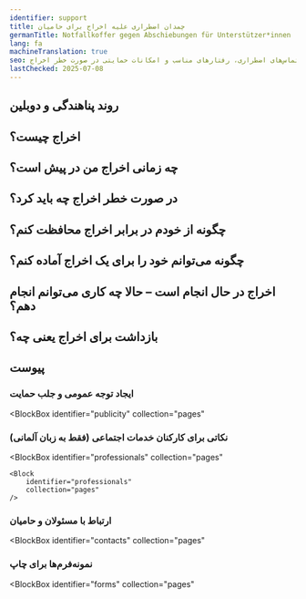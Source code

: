 ```yaml
---
identifier: support
title: چمدان اضطراری علیه اخراج برای حامیان
germanTitle: Notfallkoffer gegen Abschiebungen für Unterstützer*innen
lang: fa
machineTranslation: true
seo: اطلاعات عملی برای حامیان در زاکسن – حقوق، تماس‌های اضطراری، رفتارهای مناسب و امکانات حمایتی در صورت خطر اخراج
lastChecked: 2025-07-08
---
```


<Block identifier="kit-intro" />

<SupportBox title="توضیحات تکمیلی برای حامیان">
    <Block identifier="kit-intro-support"/>
</SupportBox>

<Block identifier="kit-advice" />

<SupportBox title="توضیحات تکمیلی برای حامیان">
    <Block identifier="kit-advice-support"/>
</SupportBox>
      
## روند پناهندگی و دوبلین

<Block identifier="kit-procedure-dublin" />

<SupportBox title="توضیحات تکمیلی برای حامیان">
 <Block identifier="kit-procedure-support"/>
</SupportBox>

## اخراج چیست؟

<Block identifier="kit-deportation-definition" />

## چه زمانی اخراج من در پیش است؟

<Block identifier="kit-deportation-risk" />

<SupportBox title="توضیحات تکمیلی برای حامیان">
    <Block identifier="kit-deportation-risk-support"/>
</SupportBox>

## در صورت خطر اخراج چه باید کرد؟

<Block identifier="kit-stress" />

<SupportBox title="توضیحات تکمیلی برای حامیان">
    <Block identifier="kit-stress-support"/>
</SupportBox>

<Block identifier="kit-residence" />

<SupportBox title="توضیحات تکمیلی برای حامیان">
    <Block identifier="kit-residence-support"/>
</SupportBox>
      
## چگونه از خودم در برابر اخراج محافظت کنم؟

<Block identifier="kit-prevent-deportation" />

## چگونه می‌توانم خود را برای یک اخراج آماده کنم؟

<Block identifier="kit-prepare-deportation" />

<SupportBox title="توضیحات تکمیلی برای حامیان">
    <Block identifier="kit-prepare-deportation-support"/>
</SupportBox>
      
## اخراج در حال انجام است – حالا چه کاری می‌توانم انجام دهم؟

<Block identifier="kit-police" />

<SupportBox title="توضیحات تکمیلی برای حامیان">
    <Block identifier="kit-police-support"/>
</SupportBox>
      
<Block identifier="kit-ongoing-deportation" />

<SupportBox title="توضیحات تکمیلی برای حامیان">
    <Block identifier="kit-ongoing-deportation-support"/>
</SupportBox>

## بازداشت برای اخراج یعنی چه؟

<Block identifier="kit-detention" />

## پیوست

<Block identifier="kit-outro" />

### ایجاد توجه عمومی و جلب حمایت

<BlockBox
  identifier="publicity"
  collection="pages"
>
  <Block
    identifier="publicity"
    collection="pages"
  />
</BlockBox>

###  نکاتی برای کارکنان خدمات اجتماعی (فقط به زبان آلمانی)

<BlockBox
    identifier="professionals"
    collection="pages"
>
    <Block
        identifier="professionals"
        collection="pages"
    />
</BlockBox>

### ارتباط با مسئولان و حامیان

<BlockBox
  identifier="contacts"
  collection="pages"
>
  <Block
    identifier="contacts"
    collection="pages"
  />
</BlockBox>

### نمونه‌فرم‌ها برای چاپ

<BlockBox
  identifier="forms"
  collection="pages"
>
  <Block
    identifier="forms"
    collection="pages"
  />
</BlockBox>

